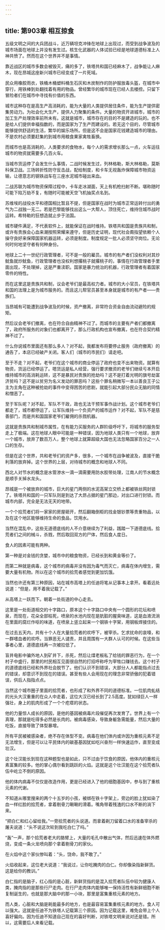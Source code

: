 ```yaml
---
---
---
```

title: 第903章 相互掠食
---



五级文明之间的大兵团战斗，近万辆坦克冲锋在地球上出现过，而受到战争波及的城市场面在地球上并没有发生过。核生化武器的人体试验已经是地球道德标准上人神共愤了。然而在这个世界并不是事情。

靠近战区的城市多数会被毁灭，痛的多了，铁塔共和国已经麻木了，战争能让人麻木，现在昂城这座新兴城市已经变成了一片死域。

民众用橡胶雨衣，铁桶木桶塑料桶生石灰和木炭制作的防护服放毒头盔，在城市中穿行，用铁棒到处翻找着有用的物品。曾经繁华的城市现在已经人去楼控。只留下冒险者们在城市中寻找有价值的东西。

城市这种存在是高生产高消耗的，能为大量的人类提供居住条件，能为生产提供密集劳动力。为社会化大生产，提供人力聚集的条件。大量的物资开进城市，城市的加工生产处理效率前所未有。这就是城市，城市存在的目的不是建造的玩的。也不是给人们提供幸福指数的，而是国家为了生产而建设的。若无这个目的，尽管城市能够提供舒适的生活，繁华的娱乐场所。但是这不会是国家花钱建造城市的理由。不是农村必须要赶集的到城市用粮食果家禽牲畜换。

而城市也是高消耗的，人类要求的食物水，每个人的需求增长那么一点，火车运往城市的物资就需要多几百火车。

当城市货运停了会发生什么事情，二战时候发生过，列林格勒，斯大林格勒，莫斯科保卫战。三场转折性防守反击战，配给制度，和卡车无视轰炸保障城市物资运输，让德意志的钢铁战车在三座水泥城市碰出来血。

二战苏联为城市物资保障过程中，卡车走冰湖面，天上有机枪扫射不断。堪称随时可能下陷万劫不复，有随时可能被天空飞机抽奖点名到。

苏维埃的战役水平和德国相比暂且不提，但是国家在战时为城市正常运转付出的勇气为二战独一无二。若是巴黎能够找出这么一大帮人，顶住死亡，维持住城市战时运转。希特勒的狂想造就止步于法国。

城市硬件满足，不代表软件上，就能保证在战时维持。铁塔共和国是贵族共和制，或许有贵族会心血来潮按照荣耀来遵守，但是历史证明，现代社会甭指望依赖个人操守良好来保障国家机器运转，必须是制度。制度规定一批人必须坚守岗位。无论何时何地坚守者有何种身份。

地球上二十一世纪行政管理者，可不是一般的雇员。城市的有产者们没权利对其炒鱿鱼就炒鱿鱼，行政管理者也没权利想撂桃子就撂桃子的，事情在行政管理者手里面出现，不处理掉，这是严重渎职。国家是暴力统治的机器，行政管理者有着国家零件的特性。

而在这里这是贵族共和制，议会老爷们是最高权力者。城市的大小官员，在铁塔共和国的法理上是为城市服务的。而且这儿帮官员甚至本身就是城市的有产者——贵族们。

当昂城有可能遭到战争波及的时候，资产撤离，非常符合资金自由流动避险的规矩。

然后议会老爷们撤离，也在符合自由精神不过了。而城市的主要有产者们都撤离了，政府所服务的对象们也都离开了，那么行政机构也宣布撤离，也在符合契约精神不过了。

什么你说城市里面还有那么多人？对不起，我都发布将要停止服务（政府撤离）的通告了，本店已经破产关闭。客人们（城市的市民们）请走吧。

至于不走？对不起，老爷们在这个城市的商业停运了政府也变不出来物资。就算有物资，货运已经停运了。嗯货运是私人经营，强行要求撤资的老爷们继续亏本开启维持城市的高消耗运转，这不是暴民对贵族的抢劫吗？这不是打着光明的旗号劫富济贫吗？这不是以贫穷为名义发动的罪恶吗？这些个罪名稍微写一本以善良王子公主为主角在这种被抢劫的事件中变得困苦的悲剧，就能引起大部分民众无脑的同情和憎恶了。

至于军队呢？对不起，军队不干政，政也无法干预军事作战计划。这个城市老爷们都走了，城市都停运了，让军队维持一个负资产的城市运作？对不起，军队不是慈善部门，而是共和国国家老爷们雇佣的杀戮机器。

这就是贵族共和制城市属性，在有能力买服务的人群阶级呼吁下，将城市的服务型走上了极端。这在地球人眼中可能是一种错误，因为地球人类只有一个地球，放弃一个城市，放弃了数百万人，整个地球上就算超级大国也无法忽略国家百分之一人口的生存。

但是在这个世界，共和老爷们的资产多，很多，一个城市在战争被波及，直接干脆利落的放弃掉。这个世界的上层，对待城市的概念和地球人不同。

西北人对节水的概念是水管渗水一滴一滴需要用防水胶带处理，江南人的节水概念是顺手关掉水龙头。

昂城是一个被放弃的城市，巨大的星门两侧的水泥高架立交桥上都被铁丝网封锁了。铁塔共和国的一只军队则是到达了大昂占据的星门那边，对出口进行封锁。而城市内部，完全是无法无天的地带。

一个个拾荒者们将一家家的房屋砸开，然后翻箱倒柜的找金银钞票等贵重物品，以及在这个地区能够维持生命的食品，饮用水。

当然在混乱中，这些无道德底线的人不介意继续为了利益，践踏一下道德底线。拾荒者们之间的械斗，杀戮，然后取回双方的尸体，然后食人度日。

食人的因素可能有两种。

第一种是对金钱的贪婪，城市中的粮食物资，已经长到和黄金等价了。

而第二种就是病毒，这个城市的病毒并没有因为毒气而灭亡，病毒在体内增生，需要大量有机物。所以在这个城市的拾荒者感觉到更加饥饿。

当然也许还有第三种原因，站在城市高塔上的任迪将笔从记事本上拿开。看着远处说道：“但是，用不着我记载了。”

从高塔上一跃而下。朝着一处街道的中心走去。

这里是一处街道相交的十字路口，原本这个十字路口中央有一个圆形的花坛和喷泉，而现在，花朵全部枯死，喷泉的水池内现在是肮脏的腥臭味道，这是血液流淌在里面的腐烂作呕的味道，在喷泉上竖立起来一个钢铁十字架，用钢板焊接住的。

在过去五天内，共有十个人在大量拾荒者的欢呼下，被宰杀。乞求扰命的哀嚎，和一群嗜血者的欢呼。当罪恶无人谴责，并且周围有一大群人认可的时候。在这些当事者心里，道德底线再一次被拉低了。

盲井电影中骗外地人到矿井下，杀死，然后让煤老板私了给钱的罪恶行为，在一个村子中盛行，那里的村民相互见面很自然的打招呼称呼为宰牲口赚钱去。这个村子的道德底线已经和外界社会脱节了。他们认识不到错误，大部分人人都能指点过去的错误，却意识不到现在的错误。甚至有些人会用现在的理念非常骄傲的犯着错误，供后人指指点点。

当然这个城市圈子里面的拾荒者，也形成了和外界不同的道德标准。一位肌肉虬结的光头大汉重重的在众人中走着，这位大汉已经长到了2.5高度。犹如绿巨人一样强壮，身上的肌肉形成了一个个疙瘩的状态。

他的力量惊人成长的原因，是他的基因被病毒片段催促再次发育了。世界上有一个真理，那就是吃得多必然是长肉的。被病毒感染，导致身躯急需能量，然后大量的吃饭，直接导致了体型暴增。

所有平民被被感染者，绝不存在体型不变。病毒在他们体内或许因为重核元素不足无法增生，但是可以让平民体内的碳基基因犹如吃兴奋剂一样快速运作，直至变成壮汉。

这个壮汉能长到现在这种题型也是如此，只不过由于饮食的原因，他体内的重核元素富集的较多。他的掌心偶尔看到跳跃的火焰。这就是这个壮汉能在这个拾荒者队伍中屹立不倒的原因。

他的体内病毒不仅仅是改造作用，更是已经进入了他的细胞基因中，参与到了重核元素的代谢。

不知道从哪里搜来的两个十五岁的小孩，被绑在铁十字架上，旁边的脸上犹如染了血一样红脸的拾荒者，拿着剔骨刀唰唰的滑着。嘴角带着残渣的口水不断的淌下来。

“把白仁和红心留给我。”一旁拾荒者的头说道。而拿着剃刀留着口水的准备宰杀的屠夫说道：“头不说这次轮到我吃白仁了吗。”

“轰”一声，那个拾荒者老大的胳臂上，大量的毛孔中散出气体，然后迅速在体外燃烧，变成一条火龙喷向那个拿着剔骨刀的家伙。

在火焰中这个家伙惨叫着：“头，饶命，我不敢了。”

火焰收起来，这位老大说道：“我说过，让你吃腌肉的白仁。你却像染指新鲜货。这是给你的教训。”

白仁指的是脑子，红心指的是心脏，新鲜货指的是混入拾荒者队伍中较为健康人类，腌肉指的是那些行尸走肉。在行尸走肉体内能够唯一保持活性有新鲜细胞不断复制诞生的，也就是那大脑中的那一小块，那里是富集重核元素的地方。

而人类，心脏和大脑是耗能最多的地方，也是最容易富集重核元素的地方。食人可以强大。这就是任迪不为铁塔人记载第三个原因。因为记载这里，难免会带上个人喜好偏向。因为任迪不知道自己现在的喜好判断，对铁塔文明来说对还是错。所以，这需要后人来看记载。